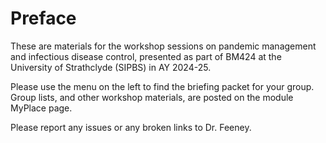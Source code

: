 # Preface {.unnumbered}

These are materials for the workshop sessions on pandemic management and infectious disease control, presented as part of BM424 at the University of Strathclyde (SIPBS) in AY 2024-25. 

Please use the menu on the left to find the briefing packet for your group. Group lists, and other workshop materials, are posted on the module MyPlace page.

Please report any issues or any broken links to Dr. Feeney.